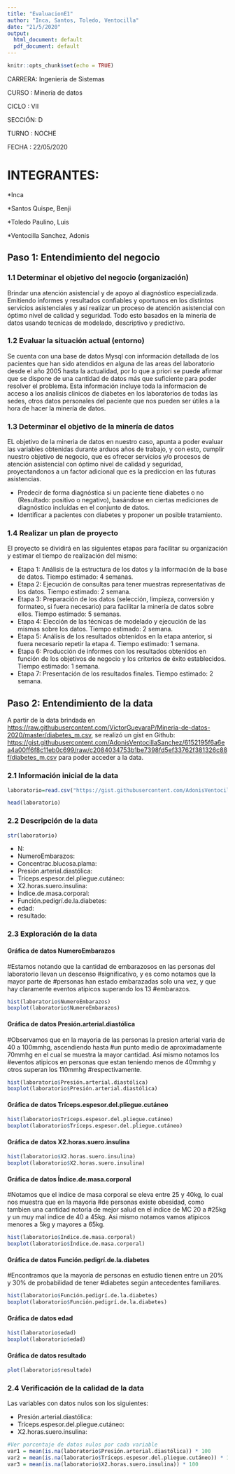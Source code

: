 ```yaml
---
title: "EvaluacionE1"
author: "Inca, Santos, Toledo, Ventocilla"
date: "21/5/2020"
output:
  html_document: default
  pdf_document: default
---
```


```r
knitr::opts_chunk$set(echo = TRUE)
```


CARRERA: Ingeniería de Sistemas 

CURSO  : Minería de datos 

CICLO  : VII

SECCIÓN: D 

TURNO  : NOCHE 

FECHA  : 22/05/2020

# INTEGRANTES:

*Inca

*Santos Quispe, Benji

*Toledo Paulino, Luis

*Ventocilla Sanchez, Adonis

## Paso 1: Entendimiento del negocio

### 1.1 Determinar el objetivo del negocio (organización)
Brindar una atención asistencial y de apoyo al diagnóstico especializada.
Emitiendo informes y resultados confiables y oportunos en los distintos servicios asistenciales y así
realizar un proceso de atención asistencial con óptimo nivel de calidad y seguridad. Todo esto
basados en la mineria de datos usando tecnicas de modelado, descriptivo y predictivo.

### 1.2 Evaluar la situación actual (entorno)
Se cuenta con una base de datos Mysql con información detallada de los pacientes
que han sido atendidos en alguna de las areas del laboratorio desde el año 2005 hasta la
actualidad, por lo que a priori se puede afirmar que se dispone de una cantidad de datos
más que suficiente para poder resolver el problema. Esta información incluye toda la informacion de
acceso a los analisis clinicos de diabetes en los laboratorios de todas las sedes, otros datos personales del paciente que nos pueden ser útiles a la hora de hacer la minería de datos.

### 1.3 Determinar el objetivo de la minería de datos
EL objetivo de la mineria de datos en nuestro caso, apunta a poder evaluar las variables obtenidas durante arduos años de trabajo, y con esto, cumplir nuestro objetivo de negocio, que es ofrecer servicios y/o procesos de atención asistencial con óptimo nivel de calidad y seguridad, proyectandonos a un factor adicional que es la prediccion en las futuras asistencias.

 - Predecir de forma diagnóstica si un paciente tiene diabetes o no (Resultado: positivo o negativo), basándose en ciertas mediciones de diagnóstico incluidas en el conjunto de datos.
 - Identificar a pacientes con diabetes y proponer un posible tratamiento.

### 1.4 Realizar un plan de proyecto

El proyecto se dividirá en las siguientes etapas para facilitar su organización y estimar el tiempo de realización del mismo:
 
 - Etapa 1: Análisis de la estructura de los datos y la información de la base de datos.
Tiempo estimado: 4 semanas.
 - Etapa 2: Ejecución de consultas para tener muestras representativas de los datos.
Tiempo estimado: 2 semana.
 - Etapa 3: Preparación de los datos (selección, limpieza, conversión y formateo, si
fuera necesario) para facilitar la minería de datos sobre ellos. Tiempo estimado: 5
semanas.
 - Etapa 4: Elección de las técnicas de modelado y ejecución de las mismas sobre los
datos. Tiempo estimado: 2 semana.
 - Etapa 5: Análisis de los resultados obtenidos en la etapa anterior, si fuera necesario
repetir la etapa 4. Tiempo estimado: 1 semana.
 - Etapa 6: Producción de informes con los resultados obtenidos en función de los
objetivos de negocio y los criterios de éxito establecidos. Tiempo estimado: 1
semana.
 - Etapa 7: Presentación de los resultados finales. Tiempo estimado: 2 semana.

## Paso 2: Entendimiento de la data

A partir de la data brindada en <https://raw.githubusercontent.com/VictorGuevaraP/Mineria-de-datos-2020/master/diabetes_m.csv>, se realizó un gist en Github: <https://gist.githubusercontent.com/AdonisVentocillaSanchez/6152195f6a6ea4a00ff6f8c11eb0c699/raw/c2084034753b1be7398fd5ef33762f381326c88f/diabetes_m.csv> para poder acceder a la data.

### 2.1 Información inicial de la data

```r
laboratorio=read.csv("https://gist.githubusercontent.com/AdonisVentocillaSanchez/6152195f6a6ea4a00ff6f8c11eb0c699/raw/c2084034753b1be7398fd5ef33762f381326c88f/diabetes_m.csv", sep=";")

head(laboratorio)
```



### 2.2 Descripción de la data
```r
str(laboratorio)
```


- N:
- NumeroEmbarazos:
- Concentrac.blucosa.plama:
- Presión.arterial.diastólica:
- Tríceps.espesor.del.pliegue.cutáneo:
- X2.horas.suero.insulina:
- Índice.de.masa.corporal:
- Función.pedigrí.de.la.diabetes:
- edad:
- resultado:

### 2.3 Exploración de la data

#### Gráfica de datos NumeroEmbarazos

#Estamos notando que la cantidad de embarazosos en las personas del laboratorio llevan un descenso
#significativo, y es como notamos que la mayor parte de 
#personas han estado embarazadas solo una vez, y que hay claramente eventos atipicos superando los 13 #embarazos. 
```r
hist(laboratorio$NumeroEmbarazos)
boxplot(laboratorio$NumeroEmbarazos)
```


#### Gráfica de datos Presión.arterial.diastólica
#Observamos que en la mayoria de las personas la presion arterial varia de 40 a 100mmhg, ascendiendo hasta #un punto medio de aproximadamente 70mmhg en el cual se muestra la mayor cantidad. Así mismo notamos los #eventos atipicos en personas que estan teniendo menos de 40mmhg y otros superan los 110mmhg #respectivamente.
```r
hist(laboratorio$Presión.arterial.diastólica)
boxplot(laboratorio$Presión.arterial.diastólica)
```


#### Gráfica de datos Tríceps.espesor.del.pliegue.cutáneo

```r
hist(laboratorio$Tríceps.espesor.del.pliegue.cutáneo)
boxplot(laboratorio$Tríceps.espesor.del.pliegue.cutáneo)
```



#### Gráfica de datos X2.horas.suero.insulina

```r
hist(laboratorio$X2.horas.suero.insulina)
boxplot(laboratorio$X2.horas.suero.insulina)
```



#### Gráfica de datos Índice.de.masa.corporal
#Notamos que el indice de masa corporal se eleva entre 25 y 40kg, lo cual nos muestra que en la mayoria
#de personas existe obesidad, como tambien una cantidad notoria de mejor salud en el indice de MC 20 a #25kg y un muy mal indice de 40 a 45kg. Asi mismo notamos vamos atipicos menores a 5kg y mayores a 65kg.

```r
hist(laboratorio$Índice.de.masa.corporal)
boxplot(laboratorio$Índice.de.masa.corporal)
```



#### Gráfica de datos Función.pedigrí.de.la.diabetes
#Encontramos que la mayoría de personas en estudio tienen entre un 20% y 30% de probabilidad de tener #diabetes según antecedentes familiares.
```r
hist(laboratorio$Función.pedigrí.de.la.diabetes)
boxplot(laboratorio$Función.pedigrí.de.la.diabetes)
```



#### Gráfica de datos edad

```r
hist(laboratorio$edad)
boxplot(laboratorio$edad)
```



#### Gráfica de datos resultado

```r
plot(laboratorio$resultado)
```



### 2.4 Verificación de la calidad de la data

Las variables con datos nulos son los siguientes:

- Presión.arterial.diastólica:
- Tríceps.espesor.del.pliegue.cutáneo:
- X2.horas.suero.insulina:

```r
#Ver porcentaje de datos nulos por cada variable
var1 = mean(is.na(laboratorio$Presión.arterial.diastólica)) * 100
var2 = mean(is.na(laboratorio$Tríceps.espesor.del.pliegue.cutáneo)) * 100
var3 = mean(is.na(laboratorio$X2.horas.suero.insulina)) * 100
```














